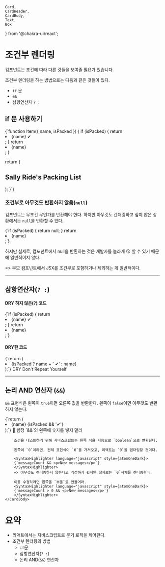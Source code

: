     Card,
    CardHeader,
    CardBody,
    Text,
    Box
} from '@chakra-ui/react';

# 조건부 렌더링

컴포넌트는 조건에 따라 다른 것들을 보여줄 필요가 있습니다.

조건부 렌더링을 하는 방법으로는 다음과 같은 것들이 있다.
- `if` 문
- `&&`
- 삼항연산자 `? : `

## if 문 사용하기

<SyntaxHighlighter language="javascript" style={atomOneDark}>
{`function Item({ name, isPacked }) {
  if (isPacked) {
    return <li className="item">{name} ✔</li>;
  }
  return <li className="item">{name}</li>;
}

  return (
    <section>
      <h1>Sally Ride's Packing List</h1>
      <ul>
        <Item 
          isPacked={true} 
          name="Space suit" 
        />
        <Item 
          isPacked={true} 
          name="Helmet with a golden leaf" 
        />
        <Item 
          isPacked={false} 
          name="Photo of Tam" 
        />
      </ul>
    </section>
  );
}`}
</SyntaxHighlighter>

### 조건부로 아무것도 반환하지 않음(`null`)

컴포넌트는 무조건 무언가를 반환해야 한다.
하지만 아무것도 렌더링하고 싶지 않은 상황에서는 `null`을 반환할 수 있다.

<SyntaxHighlighter language="javascript" style={atomOneDark}>
{`if (isPacked) {
  return null;
}
return <li className="item">{name}</li>;`}
</SyntaxHighlighter>

하지만 실제로, 컴포넌트에서 null을 반환하는 것은 개발자를 놀라게 😮 할 수 있기 때문에 일반적이지 않다.

=> 부모 컴포넌트에서 JSX를 조건부로 포함하거나 제외하는 게 일반적이다.

- - -

## 삼항연산자(`? :`)

#### DRY 하지 않은(?) 코드
<SyntaxHighlighter language="javascript" style={atomOneDark}>
{`if (isPacked) {
  return <li className="item">{name} ✔</li>;
}
return <li className="item">{name}</li>;`}
</SyntaxHighlighter>

#### DRY한 코드
<SyntaxHighlighter language="javascript" style={atomOneDark}>
{`return (
  <li className="item">
    {isPacked ? name + ' ✔' : name}
  </li>
);`}
</SyntaxHighlighter>


<Card border='1px' borderColor='cyan.200' bg='cyan.50' mt={2} mb={2}>
    <CardBody>
        <Box mb={2}>
            <Text fontSize="lg" as="b" color="cyan.600">
                DRY
            </Text>
        </Box>
            Don't Repeat Yourself 
    </CardBody>
</Card>

- - -

## 논리 AND 연산자 (`&&`)
`&&` 표현식은 왼쪽이 `true`이면  오른쪽 값을 반환한다.
왼쪽이 `false`이면 아무것도 반환하지 않는다.

<SyntaxHighlighter language="javascript" style={atomOneDark}>
{`return (
  <li className="item">
    {name} {isPacked && '✔'}
  </li>
);`}
</SyntaxHighlighter>

<Card border='1px' borderColor='gray.100' bg="#fef5e7" mt={2} mb={2}>
    <CardBody>
        <Box mb={2}>
        <Text fontSize="lg" as="b" color="tomato">🤔 함정</Text>
        </Box>
        `&&`의 왼쪽에 숫자를 넣지 말라

        조건을 테스트하기 위해 자바스크립트는 왼쪽 식을 자동으로 `boolean`으로 변환한다.

        왼쪽이 `0`이라면, 전체 표현식이 `0`을 가져오고, 리액트는 `0`을 렌더링할 것이다. 

        <SyntaxHighlighter language="javascript" style={atomOneDark}>
        {`messageCount && <p>New messages</p>`}
        </SyntaxHighlighter>
        => 아무것도 렌더링하지 않는다고 가정하기 쉽지만 실제로는 `0`자체를 렌더링한다.

        이를 수정하려면 왼쪽을 `부울`로 만들어라.
        <SyntaxHighlighter language="javascript" style={atomOneDark}>
        {`messageCount > 0 && <p>New messages</p>`}
        </SyntaxHighlighter>
    </CardBody>
</Card>

# 요약
- 리액트에서는 자바스크립트로 분기 로직을 제어한다.
- 조건부 렌더링의 방법
    - `if`문
    - 삼항연산자(`? :`)
    - 논리 AND(`&&`) 연산자